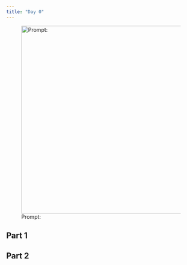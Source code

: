 ```yaml
---
title: "Day 0"
---
```


![Prompt:](images/01.webp){width="500" fig-align="center"}

## Part 1

::: {.callout-note title="Prompt" collapse="true"}
:::

## Part 2

::: {.callout-note title="Prompt" collapse="true"}
:::
